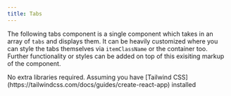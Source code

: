 ```yaml
---
title: Tabs
---
```


The following tabs component is a single component which takes in an array of `tabs` and displays them. It can be heavily customized where you can style the tabs themselves via `itemClassName` or the container too. Further functionality or styles can be added on top of this exisiting markup of the component.



<Tabs>
  <TabItem label="Dependencies">
    No extra libraries required. Assuming you have [Tailwind
    CSS](https://tailwindcss.com/docs/guides/create-react-app) installed
  </TabItem>
  <TabItem label="Usage">
    <Code code={tabsApp} lang="jsx" title="App.jsx" />
  </TabItem>
  <TabItem label="Component">
    <Code code={tabs} lang="jsx" title="tabs.jsx" />
  </TabItem>
</Tabs>
